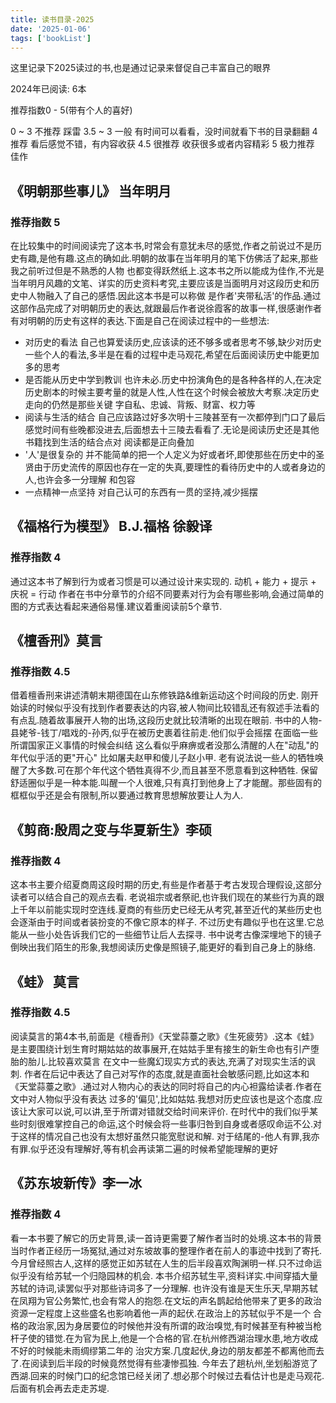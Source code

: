 ```yaml
---
title: 读书目录-2025
date: '2025-01-06'
tags: ['bookList']
---
```


这里记录下2025读过的书,也是通过记录来督促自己丰富自己的眼界

2024年已阅读: 6本

推荐指数0 - 5(带有个人的喜好)

0 ~ 3 不推荐 踩雷
3.5 ~ 3 一般 有时间可以看看，没时间就看下书的目录翻翻
4 推荐 看后感觉不错，有内容收获
4.5 很推荐 收获很多或者内容精彩
5 极力推荐 佳作

## 《明朝那些事儿》 当年明月

### 推荐指数 5

在比较集中的时间阅读完了这本书,时常会有意犹未尽的感觉,作者之前说过不是历史有趣,是他有趣.这点的确如此.明朝的故事在当年明月的笔下仿佛活了起来,那些我之前听过但是不熟悉的人物
也都变得跃然纸上.这本书之所以能成为佳作,不光是当年明月风趣的文笔、详实的历史资料考究,主要应该是当面明月对这段历史和历史中人物融入了自己的感悟.因此这本书是可以称做
是作者'夹带私活'的作品.通过这部作品完成了对明朝历史的表达,就跟最后作者说徐霞客的故事一样,很感谢作者有对明朝的历史有这样的表达.下面是自己在阅读过程中的一些想法:

- 对历史的看法 自己也算爱读历史,应该读的还不够多或者思考不够,缺少对历史一些个人的看法,多半是在看的过程中走马观花,希望在后面阅读历史中能更加多的思考
- 是否能从历史中学到教训 也许未必.历史中扮演角色的是各种各样的人,在决定历史剧本的时候主要考量的就是人性,人性在这个时候会被放大考察.决定历史走向的仍然是那些关键
  字自私、忠诚、背叛、财富、权力等
- 阅读与生活的结合 自己应该路过好多次明十三陵甚至有一次都停到门口了最后感觉时间有些晚都没进去,后面想去十三陵去看看了.无论是阅读历史还是其他书籍找到生活的结合点对
  阅读都是正向叠加
- '人'是很复杂的 并不能简单的把一个人定义为好或者坏,即使那些在历史中的圣贤由于历史流传的原因也存在一定的失真,要理性的看待历史中的人或者身边的人,也许会多一分理解
  和包容
- 一点精神一点坚持 对自己认可的东西有一贯的坚持,减少摇摆

## 《福格行为模型》 B.J.福格 徐毅译

### 推荐指数 4

通过这本书了解到行为或者习惯是可以通过设计来实现的.
动机 + 能力 + 提示 + 庆祝 = 行动
作者在书中分章节的介绍不同要素对行为会有哪些影响,会通过简单的图的方式表达看起来通俗易懂.建议着重阅读前5个章节.

## 《檀香刑》莫言

### 推荐指数 4.5

借着檀香刑来讲述清朝末期德国在山东修铁路&维新运动这个时间段的历史.
刚开始读的时候似乎没有找到作者要表达的内容,被人物间比较错乱还有叙述手法看的有点乱.随着故事展开人物的出场,这段历史就比较清晰的出现在眼前.
书中的人物-县姥爷-钱丁/唱戏的-孙丙,似乎在被历史裹着往前走.他们似乎会摇摆 在面临一些所谓国家正义事情的时候会纠结 这么看似乎麻痹或者没那么清醒的人在"动乱"的年代似乎活的更"开心"
比如屠夫赵甲和傻儿子赵小甲.
老有说法说一些人的牺牲唤醒了大多数.可在那个年代这个牺牲真得不少,而且甚至不愿意看到这种牺牲.
保留舒适圈似乎是一种本能.叫醒一个人很难,只有真打到他身上了才能醒。那些固有的框框似乎还是会有限制,所以要通过教育思想解放要让人为人.

## 《剪商:殷周之变与华夏新生》李硕

### 推荐指数 4

这本书主要介绍夏商周这段时期的历史,有些是作者基于考古发现合理假设,这部分读者可以结合自己的观点去看.
老说祖宗或者祭祀,也许我们现在的某些行为真的跟上千年以前能实现时空连线.夏商的有些历史已经无从考究,甚至近代的某些历史也会逐渐由于时间或者装扮变的不像它原本的样子.
不过历史有趣似乎也在这里.它总能从一些小处告诉我们它的一些细节让后人去探寻.
书中说考古像深埋地下的镜子倒映出我们陌生的形象,我想阅读历史像是照镜子,能更好的看到自己身上的脉络.

## 《蛙》 莫言

### 推荐指数 4.5

阅读莫言的第4本书,前面是《檀香刑》《天堂蒜薹之歌》《生死疲劳》.这本《蛙》是主要围绕计划生育时期姑姑的故事展开,在姑姑手里有接生的新生命也有引产堕胎的胎儿.比较喜欢莫言
在文中一些魔幻现实方式的表达,充满了对现实生活的讽刺.
作者在后记中表达了自己对写作的态度,就是直面社会敏感问题,比如这本和《天堂蒜薹之歌》.通过对人物内心的表达的同时将自己的内心袒露给读者.作者在文中对人物似乎没有表达
过多的'偏见',比如姑姑.我想对历史应该也是这个态度.应该让大家可以说,可以讲,至于所谓对错就交给时间来评价.
在时代中的我们似乎某些时刻很难掌控自己的命运,这个时候会将一些事归咎到自身或者感叹命运不公.对于这样的情况自己也没有太想好虽然只能宽慰说和解.
对于结尾的-他人有罪,我亦有罪.似乎还没有理解好,等有机会再读第二遍的时候希望能理解的更好

## 《苏东坡新传》李一冰

### 推荐指数 4

看一本书要了解它的历史背景,读一首诗更需要了解作者当时的处境.这本书的背景当时作者正经历一场冤狱,通过对东坡故事的整理作者在前人的事迹中找到了寄托.今月曾经照古人,这样的感觉正如苏轼在人生的后半段喜欢陶渊明一样.只不过命运似乎没有给苏轼一个归隐园林的机会.
本书介绍苏轼生平,资料详实.中间穿插大量苏轼的诗词,读罢似乎对那些诗词多了一分理解.
也许没有谁是天生乐天,早期苏轼在凤翔为官公务繁忙,也会有常人的抱怨.在文坛的声名鹊起给他带来了更多的政治资源一定程度上这些盛名也影响着他一声的起伏.在政治上的苏轼似乎不是一个
合格的政治家,因为身居要位的时候他并没有所谓的政治嗅觉,有时候甚至有种被当枪杆子使的错觉.在为官为民上,他是一个合格的官.在杭州修西湖治理水患,地方收成不好的时候能未雨绸缪第二年的
治灾方案.几度起伏,身边的朋友都差不都离他而去了.在阅读到后半段的时候竟然觉得有些凄惨孤独.
今年去了趟杭州,坐划船游览了西湖.回来的时候门口的纪念馆已经关闭了.想必那个时候过去看估计也是走马观花.后面有机会再去走走苏堤.
